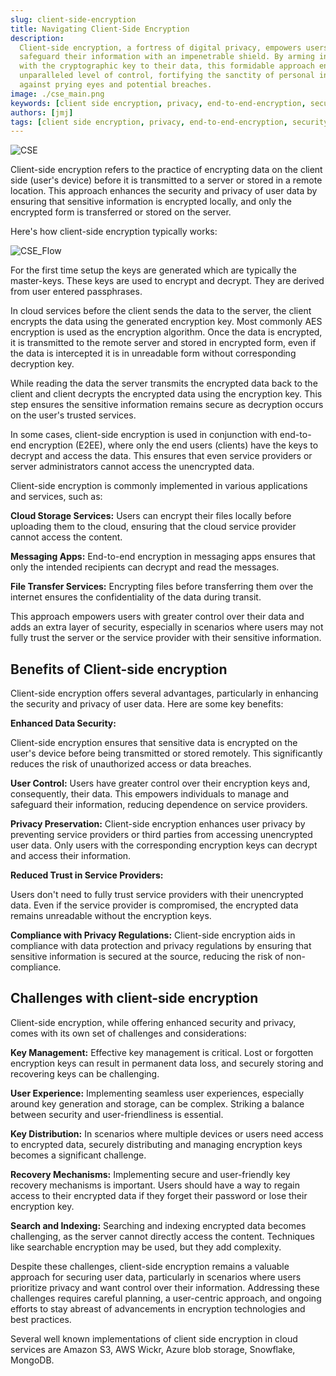 ```yaml
---
slug: client-side-encryption
title: Navigating Client-Side Encryption
description:
  Client-side encryption, a fortress of digital privacy, empowers users to
  safeguard their information with an impenetrable shield. By arming individuals
  with the cryptographic key to their data, this formidable approach ensures an
  unparalleled level of control, fortifying the sanctity of personal information
  against prying eyes and potential breaches.
image: ./cse_main.png
keywords: [client side encryption, privacy, end-to-end-encryption, security]
authors: [jmj]
tags: [client side encryption, privacy, end-to-end-encryption, security]
---
```


![CSE](./cse_main.png)

Client-side encryption refers to the practice of encrypting data on the client
side (user's device) before it is transmitted to a server or stored in a remote
location. This approach enhances the security and privacy of user data by
ensuring that sensitive information is encrypted locally, and only the encrypted
form is transferred or stored on the server.

Here's how client-side encryption typically works:

![CSE_Flow](./cse_flow.png)

For the first time setup the keys are generated which are typically the
master-keys. These keys are used to encrypt and decrypt. They are derived from
user entered passphrases.

In cloud services before the client sends the data to the server, the client
encrypts the data using the generated encryption key. Most commonly AES
encryption is used as the encryption algorithm. Once the data is encrypted, it
is transmitted to the remote server and stored in encrypted form, even if the
data is intercepted it is in unreadable form without corresponding decryption
key.

While reading the data the server transmits the encrypted data back to the
client and client decrypts the encrypted data using the encryption key. This
step ensures the sensitive information remains secure as decryption occurs on
the user's trusted services.

In some cases, client-side encryption is used in conjunction with end-to-end
encryption (E2EE), where only the end users (clients) have the keys to decrypt
and access the data. This ensures that even service providers or server
administrators cannot access the unencrypted data.

Client-side encryption is commonly implemented in various applications and
services, such as:

**Cloud Storage Services:** Users can encrypt their files locally before
uploading them to the cloud, ensuring that the cloud service provider cannot
access the content.

**Messaging Apps:** End-to-end encryption in messaging apps ensures that only
the intended recipients can decrypt and read the messages.

**File Transfer Services:** Encrypting files before transferring them over the
internet ensures the confidentiality of the data during transit.

This approach empowers users with greater control over their data and adds an
extra layer of security, especially in scenarios where users may not fully trust
the server or the service provider with their sensitive information.

## Benefits of Client-side encryption

Client-side encryption offers several advantages, particularly in enhancing the
security and privacy of user data. Here are some key benefits:

**Enhanced Data Security:**

Client-side encryption ensures that sensitive data is encrypted on the user's
device before being transmitted or stored remotely. This significantly reduces
the risk of unauthorized access or data breaches.

**User Control:** Users have greater control over their encryption keys and,
consequently, their data. This empowers individuals to manage and safeguard
their information, reducing dependence on service providers.

**Privacy Preservation:** Client-side encryption enhances user privacy by
preventing service providers or third parties from accessing unencrypted user
data. Only users with the corresponding encryption keys can decrypt and access
their information.

**Reduced Trust in Service Providers:**

Users don't need to fully trust service providers with their unencrypted data.
Even if the service provider is compromised, the encrypted data remains
unreadable without the encryption keys.

**Compliance with Privacy Regulations:** Client-side encryption aids in
compliance with data protection and privacy regulations by ensuring that
sensitive information is secured at the source, reducing the risk of
non-compliance.

## Challenges with client-side encryption

Client-side encryption, while offering enhanced security and privacy, comes with
its own set of challenges and considerations:

**Key Management:** Effective key management is critical. Lost or forgotten
encryption keys can result in permanent data loss, and securely storing and
recovering keys can be challenging.

**User Experience:** Implementing seamless user experiences, especially around
key generation and storage, can be complex. Striking a balance between security
and user-friendliness is essential.

**Key Distribution:** In scenarios where multiple devices or users need access
to encrypted data, securely distributing and managing encryption keys becomes a
significant challenge.

**Recovery Mechanisms:** Implementing secure and user-friendly key recovery
mechanisms is important. Users should have a way to regain access to their
encrypted data if they forget their password or lose their encryption key.

**Search and Indexing:** Searching and indexing encrypted data becomes
challenging, as the server cannot directly access the content. Techniques like
searchable encryption may be used, but they add complexity.

Despite these challenges, client-side encryption remains a valuable approach for
securing user data, particularly in scenarios where users prioritize privacy and
want control over their information. Addressing these challenges requires
careful planning, a user-centric approach, and ongoing efforts to stay abreast
of advancements in encryption technologies and best practices.

Several well known implementations of client side encryption in cloud services
are Amazon S3, AWS Wickr, Azure blob storage, Snowflake, MongoDB.
